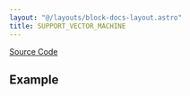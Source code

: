 ```yaml
---
layout: "@/layouts/block-docs-layout.astro"
title: SUPPORT_VECTOR_MACHINE
---
```



<PythonDocsDisplay docstring={docstring} />

[Source Code](https://github.com/flojoy-ai/blocks/blob/main/blocks/AI_ML/CLASSIFICATION/SUPPORT_VECTOR_MACHINE/SUPPORT_VECTOR_MACHINE.py)

## Example
